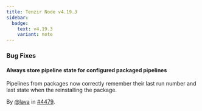 ```yaml
---
title: Tenzir Node v4.19.3
sidebar:
  badge:
    text: v4.19.3
    variant: note
---
```


### Bug Fixes

#### Always store pipeline state for configured packaged pipelines

Pipelines from packages now correctly remember their last run number and last
state when the reinstalling the package.

By [@lava](https://github.com/lava) in [#4479](https://github.com/tenzir/tenzir/pull/4479).
